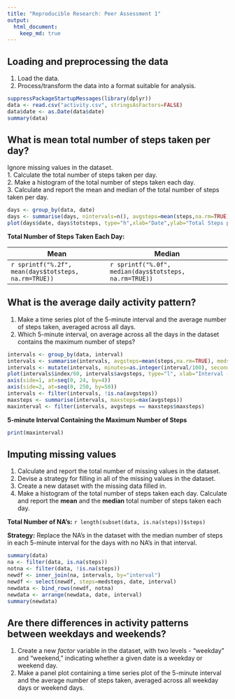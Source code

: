 ```yaml
---
title: "Reproducible Research: Peer Assessment 1"
output: 
  html_document:
    keep_md: true
---
```



## Loading and preprocessing the data

1. Load the data.  
2. Process/transform the data into a format suitable for analysis.  

```r
suppressPackageStartupMessages(library(dplyr))
data <- read.csv("activity.csv", stringsAsFactors=FALSE)
data$date <- as.Date(data$date)
summary(data)
```


## What is mean total number of steps taken per day?

Ignore missing values in the dataset.  
1. Calculate the total number of steps taken per day.  
2. Make a histogram of the total number of steps taken each day.  
3. Calculate and report the mean and median of the total number of steps taken per day.  

```r
days <- group_by(data, date)
days <- summarise(days, nintervals=n(), avgsteps=mean(steps,na.rm=TRUE), totsteps=nintervals*avgsteps)
plot(days$date, days$totsteps, type="h",xlab="Date",ylab="Total Steps per Day",main="Histogram - Total Number of Steps per Day")
```

__Total Number of Steps Taken Each Day:__  

   Mean   |   Median  
--------- | -----------  
`r sprintf("%.2f", mean(days$totsteps, na.rm=TRUE))` | `r sprintf("%.0f", median(days$totsteps, na.rm=TRUE))`  


## What is the average daily activity pattern?

1. Make a time series plot of the 5-minute interval and the average number of steps taken, averaged across all days.
2. Which 5-minute interval, on average across all the days in the dataset contains the maximum number of steps?
```r
intervals <- group_by(data, interval)
intervals <- summarise(intervals, avgsteps=mean(steps,na.rm=TRUE), medsteps=median(steps,na.rm=TRUE))
intervals <- mutate(intervals, minutes=as.integer(interval/100), seconds=(interval - 100*minutes), index=60*minutes + seconds)
plot(intervals$index/60, intervals$avgsteps, type="l", xlab="Interval (hours)", ylab="Average Steps", main="Daily Activity - Average Number of Steps", axes=FALSE)
axis(side=1, at=seq(0, 24, by=4))
axis(side=2, at=seq(0, 250, by=50))
intervals <- filter(intervals, !is.na(avgsteps))
maxsteps <- summarise(intervals, maxsteps=max(avgsteps))
maxinterval <- filter(intervals, avgsteps == maxsteps$maxsteps)
```

__5-minute Interval Containing the Maximum Number of Steps__  
```r
print(maxinterval)
```


## Imputing missing values

1. Calculate and report the total number of missing values in the dataset.  
2. Devise a strategy for filling in all of the missing values in the dataset.  
3. Create a new dataset with the missing data filled in.  
4. Make a histogram of the total number of steps taken each day.  Calculate and report the __mean__ and the __median__ total number of steps taken each day.  

__Total Number of NA's:__ `r length(subset(data, is.na(steps))$steps)`

__Strategy:__
Replace the NA's in the dataset with the median number of steps in each 5-minute interval for the days with no NA's in that interval.  

```r
summary(data)
na <- filter(data, is.na(steps))
notna <- filter(data, !is.na(steps))
newdf <- inner_join(na, intervals, by="interval")
newdf <- select(newdf, steps=medsteps, date, interval)
newdata <- bind_rows(newdf, notna)
newdata <- arrange(newdata, date, interval)
summary(newdata)
```


## Are there differences in activity patterns between weekdays and weekends?

1. Create a new _factor_ variable in the dataset, with two levels - "weekday" and "weekend," indicating whether a given date is a weekday or weekend day.  
2. Make a panel plot containing a time series plot of the 5-minute interval and the average number of steps taken, averaged across all weekday days or weekend days.  


